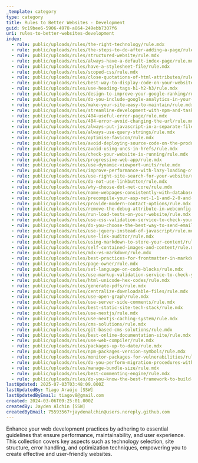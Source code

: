 ```yaml
---
_template: category
type: category
title: Rules to Better Websites - Development
guid: 9c19bee6-5906-4978-a864-249ebb7307f6
uri: rules-to-better-websites-development
index:
  - rule: public/uploads/rules/the-right-technology/rule.mdx
  - rule: public/uploads/rules/the-steps-to-do-after-adding-a-page/rule.mdx
  - rule: public/uploads/rules/structured-website/rule.mdx
  - rule: public/uploads/rules/always-have-a-default-index-page/rule.mdx
  - rule: public/uploads/rules/have-a-stylesheet-file/rule.mdx
  - rule: public/uploads/rules/scoped-css/rule.mdx
  - rule: public/uploads/rules/close-quotations-of-html-attributes/rule.mdx
  - rule: public/uploads/rules/best-way-to-display-code-on-your-website/rule.mdx
  - rule: public/uploads/rules/use-heading-tags-h1-h2-h3/rule.mdx
  - rule: public/uploads/rules/design-to-improve-your-google-ranking/rule.mdx
  - rule: public/uploads/rules/do-you-include-google-analytics-in-your-website/rule.mdx
  - rule: public/uploads/rules/make-your-site-easy-to-maintain/rule.mdx
  - rule: public/uploads/rules/streamline-development-with-npm-and-task-runners/rule.mdx
  - rule: public/uploads/rules/404-useful-error-page/rule.mdx
  - rule: public/uploads/rules/404-error-avoid-changing-the-url/rule.mdx
  - rule: public/uploads/rules/always-put-javascript-in-a-separate-file/rule.mdx
  - rule: public/uploads/rules/always-use-query-strings/rule.mdx
  - rule: public/uploads/rules/optimise-favicon/rule.mdx
  - rule: public/uploads/rules/avoid-deploying-source-code-on-the-production-server/rule.mdx
  - rule: public/uploads/rules/avoid-using-uncs-in-hrefs/rule.mdx
  - rule: public/uploads/rules/check-your-website-is-running/rule.mdx
  - rule: public/uploads/rules/progressive-web-app/rule.mdx
  - rule: public/uploads/rules/use-dynamic-viewport-units/rule.mdx
  - rule: public/uploads/rules/improve-performance-with-lazy-loading-of-media-assets/rule.mdx
  - rule: public/uploads/rules/use-right-site-search-for-your-website/rule.mdx
  - rule: public/uploads/rules/do-not-use-linkbutton/rule.mdx
  - rule: public/uploads/rules/why-choose-dot-net-core/rule.mdx
  - rule: public/uploads/rules/name-webpages-consistently-with-database-tables/rule.mdx
  - rule: public/uploads/rules/precompile-your-asp-net-1-1-and-2-0-and-later-sites/rule.mdx
  - rule: public/uploads/rules/provide-modern-contact-options/rule.mdx
  - rule: public/uploads/rules/remove-the-debug-attribute-in-webconfig-compilation-element/rule.mdx
  - rule: public/uploads/rules/run-load-tests-on-your-website/rule.mdx
  - rule: public/uploads/rules/use-css-validation-service-to-check-your-css-file/rule.mdx
  - rule: public/uploads/rules/do-you-choose-the-best-way-to-send-emails-for-application/rule.mdx
  - rule: public/uploads/rules/use-jquery-instead-of-javascript/rule.mdx
  - rule: public/uploads/rules/use-link-auditor/rule.mdx
  - rule: public/uploads/rules/using-markdown-to-store-your-content/rule.mdx
  - rule: public/uploads/rules/self-contained-images-and-content/rule.mdx
  - rule: public/uploads/rules/mdx-vs-markdown/rule.mdx
  - rule: public/uploads/rules/best-practices-for-frontmatter-in-markdown/rule.mdx
  - rule: public/uploads/rules/page-owner/rule.mdx
  - rule: public/uploads/rules/set-language-on-code-blocks/rule.mdx
  - rule: public/uploads/rules/use-markup-validation-service-to-check-your-html-code/rule.mdx
  - rule: public/uploads/rules/html-unicode-hex-codes/rule.mdx
  - rule: public/uploads/rules/generate-pdfs/rule.mdx
  - rule: public/uploads/rules/centralize-downloadable-files/rule.mdx
  - rule: public/uploads/rules/use-open-graph/rule.mdx
  - rule: public/uploads/rules/use-server-side-comments/rule.mdx
  - rule: public/uploads/rules/best-static-site-tech-stack/rule.mdx
  - rule: public/uploads/rules/use-nextjs/rule.mdx
  - rule: public/uploads/rules/use-nextjs-caching-system/rule.mdx
  - rule: public/uploads/rules/cms-solutions/rule.mdx
  - rule: public/uploads/rules/git-based-cms-solutions/rule.mdx
  - rule: public/uploads/rules/best-online-documentation-site/rule.mdx
  - rule: public/uploads/rules/use-web-compiler/rule.mdx
  - rule: public/uploads/rules/packages-up-to-date/rule.mdx
  - rule: public/uploads/rules/npm-packages-version-symbols/rule.mdx
  - rule: public/uploads/rules/monitor-packages-for-vulnerabilities/rule.mdx
  - rule: public/uploads/rules/do-you-perform-migration-procedures-with-an-approved-plan/rule.mdx
  - rule: public/uploads/rules/manage-bundle-size/rule.mdx
  - rule: public/uploads/rules/best-commenting-engine/rule.mdx
  - rule: public/uploads/rules/do-you-know-the-best-framework-to-build-an-admin-interface/rule.mdx
lastUpdated: 2025-07-03T03:48:09.000Z
lastUpdatedBy: Tiago Araújo [SSW]
lastUpdatedByEmail: tiagov8@gmail.com
created: 2024-03-06T09:25:01.000Z
createdBy: Jayden Alchin [SSW]
createdByEmail: 75593567+jaydenalchin@users.noreply.github.com
---
```


Enhance your web development practices by adhering to essential guidelines that ensure performance, maintainability, and user experience. This collection covers key aspects such as technology selection, site structure, error handling, and optimization techniques, empowering you to create effective and user-friendly websites.
